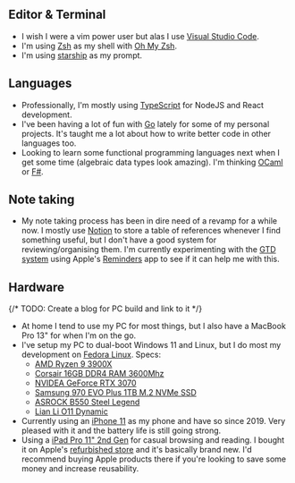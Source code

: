 ## Editor & Terminal

- I wish I were a vim power user but alas I use [Visual Studio Code](https://code.visualstudio.com/).
- I'm using [Zsh](https://www.zsh.org/) as my shell with [Oh My Zsh](https://ohmyz.sh/).
- I'm using [starship](https://starship.rs/) as my prompt.

## Languages

- Professionally, I'm mostly using [TypeScript](https://www.typescriptlang.org/) for NodeJS and React development.
- I've been having a lot of fun with [Go](https://go.dev/) lately for some of my personal projects. It's taught me a lot about how to write better code in other languages too.
- Looking to learn some functional programming languages next when I get some time (algebraic data types look amazing). I'm thinking [OCaml](https://ocaml.org/) or [F#](https://fsharp.org/).

## Note taking

- My note taking process has been in dire need of a revamp for a while now. I mostly use [Notion](https://www.notion.so/) to store a table of references whenever I find something useful, but I don't have a good system for reviewing/organising them. I'm currently experimenting with the [GTD system](https://gettingthingsdone.com/what-is-gtd/) using Apple's [Reminders](https://support.apple.com/en-us/HT205890) app to see if it can help me with this.

## Hardware

{/* TODO: Create a blog for PC build and link to it */}

- At home I tend to use my PC for most things, but I also have a MacBook Pro 13" for when I'm on the go.
- I've setup my PC to dual-boot Windows 11 and Linux, but I do most my development on [Fedora Linux](https://fedoraproject.org/). Specs:
  - [AMD Ryzen 9 3900X](https://www.amd.com/en/product/8436)
  - [Corsair 16GB DDR4 RAM 3600Mhz](https://www.corsair.com/uk/en/p/memory/cmw16gx4m2c3600c18/vengeancea-rgb-pro-16gb-2-x-8gb-ddr4-dram-3600mhz-c18-memory-kit-a-black-cmw16gx4m2c3600c18)
  - [NVIDEA GeForce RTX 3070](https://www.nvidia.com/en-gb/geforce/graphics-cards/30-series/rtx-3070-3070ti/)
  - [Samsung 970 EVO Plus 1TB M.2 NVMe SSD](https://www.samsung.com/uk/memory-storage/970-evo-plus-nvme-m2-ssd/MZ-V7S1T0BW/)
  - [ASROCK B550 Steel Legend](https://www.asrock.com/mb/AMD/B550%20Steel%20Legend/index.asp)
  - [Lian Li O11 Dynamic](https://lian-li.com/product/pc-o11-dynamic/)
- Currently using an [iPhone 11](https://www.apple.com/by/iphone-11/specs/) as my phone and have so since 2019. Very pleased with it and the battery life is still going strong.
- Using a [iPad Pro 11" 2nd Gen](https://support.apple.com/kb/SP814) for casual browsing and reading. I bought it on Apple's [refurbished store](https://www.apple.com/uk/shop/refurbished) and it's basically brand new. I'd recommend buying Apple products there if you're looking to save some money and increase reusability.
